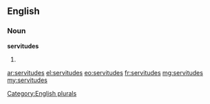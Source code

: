 ==English==

===Noun===
'''servitudes'''

# {{plural of|servitude}}

[[Category:English plurals]]

[[ar:servitudes]]
[[el:servitudes]]
[[eo:servitudes]]
[[fr:servitudes]]
[[mg:servitudes]]
[[my:servitudes]]